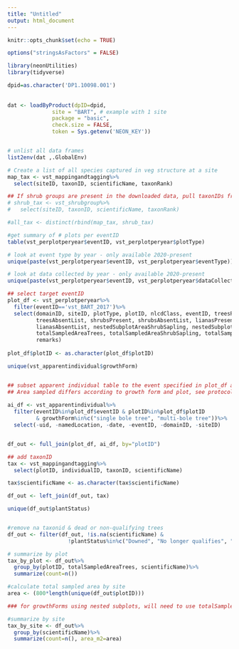 ```yaml
---
title: "Untitled"
output: html_document
---
```


```r
knitr::opts_chunk$set(echo = TRUE)

options("stringsAsFactors" = FALSE)

library(neonUtilities)
library(tidyverse)
```



```r

dpid=as.character('DP1.10098.001')
  
  
dat <- loadByProduct(dpID=dpid, 
              site = "BART", # example with 1 site
              package = "basic",
              check.size = FALSE,
              token = Sys.getenv('NEON_KEY'))


# unlist all data frames
list2env(dat ,.GlobalEnv)


```

```r
# Create a list of all species captured in veg structure at a site
map_tax <- vst_mappingandtagging%>%
  select(siteID, taxonID, scientificName, taxonRank)

## If shrub groups are present in the downloaded data, pull taxonIDs from that table as well as mapping and tagging
# shrub_tax <- vst_shrubgroup%>%
#   select(siteID, taxonID, scientificName, taxonRank)

#all_tax <- distinct(rbind(map_tax, shrub_tax)

```


```r

#get summary of # plots per eventID
table(vst_perplotperyear$eventID, vst_perplotperyear$plotType)

# look at event type by year - only available 2020-present 
unique(paste(vst_perplotperyear$eventID, vst_perplotperyear$eventType))

# look at data collected by year - only available 2020-present 
unique(paste(vst_perplotperyear$eventID, vst_perplotperyear$dataCollected))

## select target eventID
plot_df <- vst_perplotperyear%>%
  filter(eventID=='vst_BART_2017')%>%
  select(domainID, siteID, plotType, plotID, nlcdClass, eventID, treesPresent,
         treesAbsentList, shrubsPresent, shrubsAbsentList, lianasPresent,
         lianasAbsentList, nestedSubplotAreaShrubSapling, nestedSubplotAreaLiana,
         totalSampledAreaTrees, totalSampledAreaShrubSapling, totalSampledAreaLiana,
         remarks)
  
plot_df$plotID <- as.character(plot_df$plotID)

unique(vst_apparentindividual$growthForm)


## subset apparent individual table to the event specified in plot_df and growthForms of interest
## Area sampled differs according to growth form and plot, see protocol or dpug for details. This example uses tree growth forms which are not sampled in nested subplots. 
 
ai_df <- vst_apparentindividual%>%
  filter(eventID%in%plot_df$eventID & plotID%in%plot_df$plotID 
         & growthForm%in%c("single bole tree", "multi-bole tree"))%>%
  select(-uid, -namedLocation, -date, -eventID, -domainID, -siteID)


df_out <- full_join(plot_df, ai_df, by="plotID")

## add taxonID
tax <- vst_mappingandtagging%>%
  select(plotID, individualID, taxonID, scientificName)

tax$scientificName <- as.character(tax$scientificName)

df_out <- left_join(df_out, tax)

```

```r
unique(df_out$plantStatus)


#remove na taxonid & dead or non-qualifying trees
df_out <- filter(df_out, !is.na(scientificName) & 
                   !plantStatus%in%c("Downed", "No longer qualifies", "Dead, broken bole", "Standing dead", "Lost, fate unknown", "Removed"))

# summarize by plot
tax_by_plot <- df_out%>%
  group_by(plotID, totalSampledAreaTrees, scientificName)%>%
  summarize(count=n())

#calculate total sampled area by site
area <- (800*length(unique(df_out$plotID)))

### for growthForms using nested subplots, will need to use totalSampledArea values from the vst_perplotperyear table after verifying there are no duplicate records

#summarize by site
tax_by_site <- df_out%>%
  group_by(scientificName)%>%
  summarize(count=n(), area_m2=area)

```
